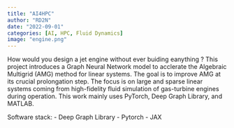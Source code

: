 ```yaml
---
title: "AI4HPC"
author: "RD2N"
date: "2022-09-01"
categories: [AI, HPC, Fluid Dynamics]
image: "engine.png"
---
```


How would you design a jet engine without ever buiding eanything ? This project introduces a Graph Neural Network model to acclerate the Algebraic Multigrid (AMG) method for linear systems. The goal is to improve AMG at its crucial prolongation step. The focus is on large and sparse linear systems coming from high-fidelity fluid simulation of gas-turbine engines during operation. This work mainly uses PyTorch, Deep Graph Library, and MATLAB.

Software stack:
- Deep Graph Library
- Pytorch
- JAX
